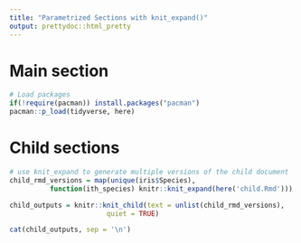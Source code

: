 ```yaml
---
title: "Parametrized Sections with knit_expand()"
output: prettydoc::html_pretty
---
```


# Main section

```r
# Load packages 
if(!require(pacman)) install.packages("pacman")
pacman::p_load(tidyverse, here)
```

# Child sections

```r
# use knit_expand to generate multiple versions of the child document
child_rmd_versions = map(unique(iris$Species),
          function(ith_species) knitr::knit_expand(here('child.Rmd')))

child_outputs = knitr::knit_child(text = unlist(child_rmd_versions), 
                        quiet = TRUE)

cat(child_outputs, sep = '\n')
```